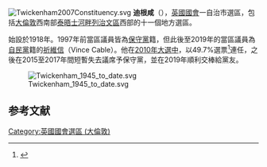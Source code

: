 [[File:Twickenham2007Constituency.svg|right]]
'''迪根咸'''（{{lang-en|Twickenham}}），[[英國|英國]][[英國國會|國會]]一自治市選區，包括[[大倫敦|大倫敦]]西南部[[泰晤士河畔列治文區|泰晤士河畔列治文區]]西部的十一個地方選區。

始設於1918年。1997年前當區議員皆為[[保守黨_(英國)|保守黨]]籍，但此後至2019年的當區議員為[[自由民主黨_(英國)|自民黨]]籍的[[祈維信|祈維信]]（Vince Cable）。他在[[2010年英國大選|2010年大選中]]，以49.7%選票<ref name="">{{cite news|publisher=[[英國廣播公司|英國廣播公司]]
|date=2010年5月7日
|title=Election 2010/Constituency/Twickenham
|url=http://news.bbc.co.uk/1/shared/election2010/results/constituency/e80.stm
}}</ref>連任，之後在2015至2017年間短暫失去議席予保守黨，並在2019年順利交棒給黨友。

[[File:Twickenham_1945_to_date.svg|thumb]]

==参考文献==
<div class="references-small">
<references><references/>
</div>

{{DEFAULTSORT:Twickenham (UK Parliament constituency)}}
{{英國國會選區 (倫敦)}}
[[Category:英國國會選區_(大倫敦)|Category:英國國會選區 (大倫敦)]]